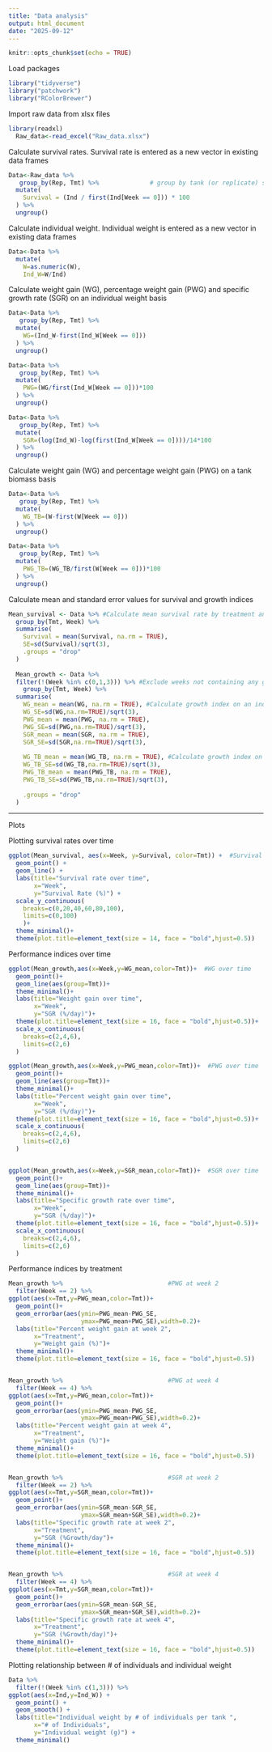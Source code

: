 ```yaml
---
title: "Data analysis"
output: html_document
date: "2025-09-12"
---
```


```r
knitr::opts_chunk$set(echo = TRUE)
```

Load packages

```r
library("tidyverse")
library("patchwork")
library("RColorBrewer")
```


Import raw data from xlsx files

```r
library(readxl)
  Raw_data<-read_excel("Raw_data.xlsx")

``` 


Calculate survival rates. Survival rate is entered as a new vector in existing data frames

```r
Data<-Raw_data %>%
   group_by(Rep, Tmt) %>%              # group by tank (or replicate) so each has its own baseline
  mutate(
    Survival = (Ind / first(Ind[Week == 0])) * 100
  ) %>%
  ungroup()
```


Calculate individual weight. Individual weight is entered as a new vector in existing data frames


```r
Data<-Data %>%
  mutate(
    W=as.numeric(W),
    Ind_W=W/Ind)
```

Calculate weight gain (WG), percentage weight gain (PWG) and specific growth rate (SGR) on an individual weight basis

```r
Data<-Data %>%
   group_by(Rep, Tmt) %>%              
  mutate(
    WG=(Ind_W-first(Ind_W[Week == 0]))
  ) %>%
  ungroup()

Data<-Data %>%
   group_by(Rep, Tmt) %>%              
  mutate(
    PWG=(WG/first(Ind_W[Week == 0]))*100
  ) %>%
  ungroup()

Data<-Data %>%
   group_by(Rep, Tmt) %>%              
  mutate(
    SGR=(log(Ind_W)-log(first(Ind_W[Week == 0])))/14*100
  ) %>%
  ungroup()

```

Calculate weight gain (WG) and percentage weight gain (PWG) on a tank biomass basis

```r
Data<-Data %>%
   group_by(Rep, Tmt) %>%              
  mutate(
    WG_TB=(W-first(W[Week == 0]))
  ) %>%
  ungroup()

Data<-Data %>%
   group_by(Rep, Tmt) %>%              
  mutate(
    PWG_TB=(WG_TB/first(W[Week == 0]))*100
  ) %>%
  ungroup()

```

Calculate mean and standard error values for survival and growth indices

```r
Mean_survival <- Data %>% #Calculate mean survival rate by treatment and week
  group_by(Tmt, Week) %>%
  summarise(
    Survival = mean(Survival, na.rm = TRUE),
    SE=sd(Survival)/sqrt(3),
    .groups = "drop"
  )
    
  Mean_growth <- Data %>% 
  filter(!(Week %in% c(0,1,3))) %>% #Exclude weeks not containing any growth index data
    group_by(Tmt, Week) %>%
  summarise(
    WG_mean = mean(WG, na.rm = TRUE), #Calculate growth index on an individual weight basis
    WG_SE=sd(WG,na.rm=TRUE)/sqrt(3),
    PWG_mean = mean(PWG, na.rm = TRUE),
    PWG_SE=sd(PWG,na.rm=TRUE)/sqrt(3),
    SGR_mean = mean(SGR, na.rm = TRUE),
    SGR_SE=sd(SGR,na.rm=TRUE)/sqrt(3),
    
    WG_TB_mean = mean(WG_TB, na.rm = TRUE), #Calculate growth index on a tank biomass basis
    WG_TB_SE=sd(WG_TB,na.rm=TRUE)/sqrt(3),
    PWG_TB_mean = mean(PWG_TB, na.rm = TRUE),
    PWG_TB_SE=sd(PWG_TB,na.rm=TRUE)/sqrt(3),
    
    .groups = "drop"
  )
```
---------------------------------------------------------------------------------
Plots

Plotting survival rates over time

```r

ggplot(Mean_survival, aes(x=Week, y=Survival, color=Tmt)) +  #Survival rate over time
  geom_point() +
  geom_line() +
  labs(title="Survival rate over time", 
       x="Week", 
       y="Survival Rate (%)") +
  scale_y_continuous(
    breaks=c(0,20,40,60,80,100),
    limits=c(0,100)
    )+
  theme_minimal()+
  theme(plot.title=element_text(size = 14, face = "bold",hjust=0.5))

```


Performance indices over time

```r
ggplot(Mean_growth,aes(x=Week,y=WG_mean,color=Tmt))+  #WG over time
  geom_point()+
  geom_line(aes(group=Tmt))+
  theme_minimal()+
  labs(title="Weight gain over time",
       x="Week",
       y="SGR (%/day)")+
  theme(plot.title=element_text(size = 16, face = "bold",hjust=0.5))+
  scale_x_continuous(
    breaks=c(2,4,6),
    limits=c(2,6)
  )

ggplot(Mean_growth,aes(x=Week,y=PWG_mean,color=Tmt))+  #PWG over time
  geom_point()+
  geom_line(aes(group=Tmt))+
  theme_minimal()+
  labs(title="Percent weight gain over time",
       x="Week",
       y="SGR (%/day)")+
  theme(plot.title=element_text(size = 16, face = "bold",hjust=0.5))+
  scale_x_continuous(
    breaks=c(2,4,6),
    limits=c(2,6)
  )


ggplot(Mean_growth,aes(x=Week,y=SGR_mean,color=Tmt))+  #SGR over time
  geom_point()+
  geom_line(aes(group=Tmt))+
  theme_minimal()+
  labs(title="Specific growth rate over time",
       x="Week",
       y="SGR (%/day)")+
  theme(plot.title=element_text(size = 16, face = "bold",hjust=0.5))+
  scale_x_continuous(
    breaks=c(2,4,6),
    limits=c(2,6)
  )

```

Performance indices by treatment

```r
Mean_growth %>%                             #PWG at week 2
  filter(Week == 2) %>%
ggplot(aes(x=Tmt,y=PWG_mean,color=Tmt))+
  geom_point()+
  geom_errorbar(aes(ymin=PWG_mean-PWG_SE,
                    ymax=PWG_mean+PWG_SE),width=0.2)+
  labs(title="Percent weight gain at week 2",
       x="Treatment",
       y="Weight gain (%)")+
  theme_minimal()+
  theme(plot.title=element_text(size = 16, face = "bold",hjust=0.5))


Mean_growth %>%                             #PWG at week 4
  filter(Week == 4) %>%
ggplot(aes(x=Tmt,y=PWG_mean,color=Tmt))+
  geom_point()+
  geom_errorbar(aes(ymin=PWG_mean-PWG_SE,
                    ymax=PWG_mean+PWG_SE),width=0.2)+
  labs(title="Percent weight gain at week 4",
       x="Treatment",
       y="Weight gain (%)")+
  theme_minimal()+
  theme(plot.title=element_text(size = 16, face = "bold",hjust=0.5))


Mean_growth %>%                             #SGR at week 2
  filter(Week == 2) %>%
ggplot(aes(x=Tmt,y=SGR_mean,color=Tmt))+
  geom_point()+
  geom_errorbar(aes(ymin=SGR_mean-SGR_SE,
                    ymax=SGR_mean+SGR_SE),width=0.2)+
  labs(title="Specific growth rate at week 2",
       x="Treatment",
       y="SGR (%Growth/day")+
  theme_minimal()+
  theme(plot.title=element_text(size = 16, face = "bold",hjust=0.5))


Mean_growth %>%                             #SGR at week 4
  filter(Week == 4) %>%
ggplot(aes(x=Tmt,y=SGR_mean,color=Tmt))+
  geom_point()+
  geom_errorbar(aes(ymin=SGR_mean-SGR_SE,
                    ymax=SGR_mean+SGR_SE),width=0.2)+
  labs(title="Specific growth rate at week 4",
       x="Treatment",
       y="SGR (%Growth/day)")+
  theme_minimal()+
  theme(plot.title=element_text(size = 16, face = "bold",hjust=0.5))


```

Plotting relationship between # of individuals and individual weight

```r
Data %>%
  filter(!(Week %in% c(1,3))) %>%
ggplot(aes(x=Ind,y=Ind_W)) +
  geom_point() +
  geom_smooth() +
  labs(title="Individual weight by # of individuals per tank ",
       x="# of Individuals",
       y="Individual weight (g)") +
  theme_minimal()

```
